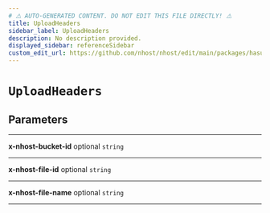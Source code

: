 ```yaml
---
# ⚠️ AUTO-GENERATED CONTENT. DO NOT EDIT THIS FILE DIRECTLY! ⚠️
title: UploadHeaders
sidebar_label: UploadHeaders
description: No description provided.
displayed_sidebar: referenceSidebar
custom_edit_url: https://github.com/nhost/nhost/edit/main/packages/hasura-storage-js/src/packages/hasura-storage-js/src/utils/types.ts#L92
---
```


# `UploadHeaders`

## Parameters

---

**<span className="parameter-name">x-nhost-bucket-id</span>** <span className="optional-status">optional</span> <code>string</code>

---

**<span className="parameter-name">x-nhost-file-id</span>** <span className="optional-status">optional</span> <code>string</code>

---

**<span className="parameter-name">x-nhost-file-name</span>** <span className="optional-status">optional</span> <code>string</code>

---
